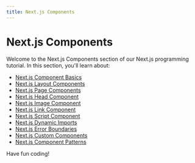 ```yaml
---
title: Next.js Components
---
```


# Next.js Components

Welcome to the Next.js Components section of our Next.js programming tutorial. In this section, you'll learn about:

- [Next.js Component Basics](./0-nextjs-component-basics.mdx)
- [Next.js Layout Components](./1-nextjs-layout-components.mdx)
- [Next.js Page Components](./2-nextjs-page-components.mdx)
- [Next.js Head Component](./3-nextjs-head-component.mdx)
- [Next.js Image Component](./4-nextjs-image-component.mdx)
- [Next.js Link Component](./5-nextjs-link-component.mdx)
- [Next.js Script Component](./6-nextjs-script-component.mdx)
- [Next.js Dynamic Imports](./7-nextjs-dynamic-imports.mdx)
- [Next.js Error Boundaries](./8-nextjs-error-boundaries.mdx)
- [Next.js Custom Components](./9-nextjs-custom-components.mdx)
- [Next.js Component Patterns](./10-nextjs-component-patterns.mdx)

Have fun coding!